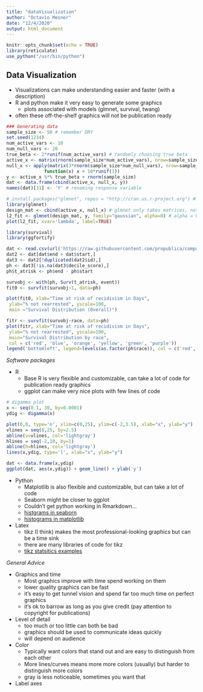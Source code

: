 ```yaml
---
title: "dataVisualization"
author: "Octavio Mesner"
date: "12/4/2020"
output: html_document
---
```


```r
knitr::opts_chunk$set(echo = TRUE)
library(reticulate)
use_python("/usr/bin/python")
```

## Data Visualization

- Visualizations can make understanding easier and faster (with a description)
- R and python make it very easy to generate some graphics
  - plots associated with models (glmnet, survival, twang)
 - often these off-the-shelf graphics will not be publication ready
  
  ```r
### Generating data
sample_size <- 50 # remember DRY
set.seed(1234)
num_active_vars <- 10
num_null_vars <- 20
true_beta <- 2*runif(num_active_vars) # randomly choosing true beta
active_x <- matrix(rnorm(sample_size*num_active_vars), nrow=sample_size)
null_x <- apply(matrix(3*rnorm(sample_size*num_null_vars), nrow=sample_size), 2,
                function(x) x + 10*runif(1))
y <- active_x %*% true_beta + rnorm(sample_size)
dat <- data.frame(cbind(active_x, null_x, y))
names(dat)[31] <- 'Y' # renaming response variable
```

```r
# install.packages("glmnet", repos = "http://cran.us.r-project.org") # only need 1st time
library(glmnet)
design_mat <- cbind(active_x, null_x) # glmnet only takes matrices, not dataframes
l2_fit <- glmnet(design_mat, y, family="gaussian", alpha=0) # alpha = 0 gives Ridge regression
plot(l2_fit, xvar='lambda', label=TRUE)
```
  
  ```r
library(survival)
library(ggfortify)

dat <- read.csv(url('https://raw.githubusercontent.com/propublica/compas-analysis/master/cox-parsed.csv'))
dat2 <- dat[dat$end > dat$start,]
dat3 <- dat2[!duplicated(dat2$id),]
ph <- dat3[!is.na(dat3$decile_score),]
ph$t_atrisk <- ph$end - ph$start

survobj <- with(ph, Surv(t_atrisk, event))
fit0 <- survfit(survobj~1, data=ph)

plot(fit0, xlab="Time at risk of recidivism in Days", 
   ylab="% not rearrested", yscale=100,
   main ="Survival Distribution (Overall)") 

fitr <- survfit(survobj~race, data=ph)
plot(fitr, xlab="Time at risk of recidivism in Days", 
   ylab="% not rearrested", yscale=100,
   main="Survival Distribution by race",
   col = c('red', 'blue', 'orange', 'yellow', 'green', 'purple')) 
legend('bottomleft', legend=levels(as.factor(ph$race)), col = c('red', 'blue', 'orange', 'yellow', 'green', 'purple'), lty=1)
```
  
*Software packages*

- R
  - Base R is very flexible and customizable, can take a lot of code for publication ready graphics
  - ggplot can make very nice plots with few lines of code

```r
# digamma plot
x <- seq(0.1, 30, by=0.0001)
ydig <- digamma(x)

plot(0,0, type='n', xlim=c(0,25), ylim=c(-2,3.5), xlab="x", ylab="y")
vlines = seq(0,25, by=2.5)
abline(v=vlines, col='lightgray')
hlines = seq(-2,10, by=1)
abline(h=hlines, col='lightgray')
lines(x,ydig, type='l', xlab="x", ylab="y")

dat <- data.frame(x,ydig)
ggplot(dat, aes(x,ydig)) + geom_line() + ylab('y')
```
  
- Python
  - Matplotlib is also flexible and customizable, but can take a lot of code
  - Seaborn might be closer to ggplot
  - Couldn't get python working in Rmarkdown...
  - [histgrams in seaborn](https://seaborn.pydata.org/tutorial/distributions.html)
  - [histograms in matplotlib](https://seaborn.pydata.org/tutorial/distributions.html)
  
- Latex
  - tikz (I think) makes the most professional-looking graphics but can be a time sink
  - there are many libraries of code for tikz
  - [tikz statsitics examples](https://texample.net/tikz/examples/area/statistics/)
  
*General Advice*

- Graphics and time
  - Most graphics improve with time spend working on them
  - lower quality graphics can be fast
  - it's easy to get tunnel vision and spend far too much time on perfect graphics
  - it's ok to barrow as long as you give credit (pay attention to copyright for publications)
- Level of detail
  - too much or too little can both be bad
  - graphics should be used to communicate ideas quickly
  - will depend on audience
- Color
  - Typically want colors that stand out and are easy to distinguish from each other
  - More lines/curves means more more colors (usually) but harder to distinguish more colors
  - gray is less noticeable, sometimes you want that
- Label axes